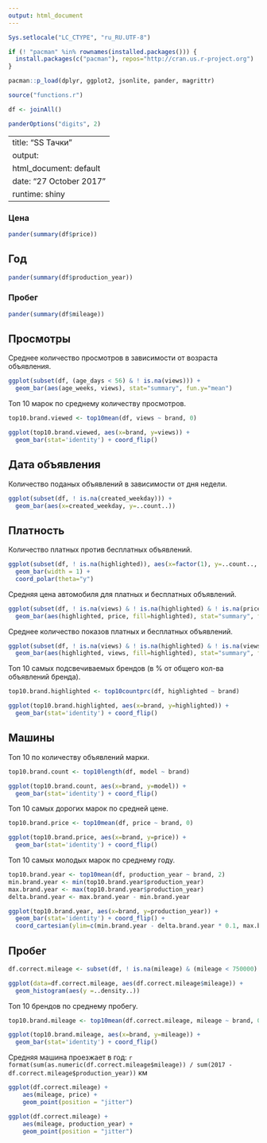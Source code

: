 ```yaml
---
output: html_document
---
```

```r
Sys.setlocale("LC_CTYPE", "ru_RU.UTF-8")

if (! "pacman" %in% rownames(installed.packages())) {
  install.packages(c("pacman"), repos="http://cran.us.r-project.org")
}

pacman::p_load(dplyr, ggplot2, jsonlite, pander, magrittr)

source("functions.r")

df <- joinAll()

panderOptions("digits", 2)

```
---
title: "SS Тачки"
output:
  html_document: default
date: "27 October 2017"
runtime: shiny
---

### Цена

```r
pander(summary(df$price))
```

## Год

```r
pander(summary(df$production_year))
```

### Пробег

```r
pander(summary(df$mileage))
```

## Просмотры


Среднее количество просмотров в зависимости от возраста объявления.

```r
ggplot(subset(df, (age_days < 56) & ! is.na(views))) +
  geom_bar(aes(age_weeks, views), stat="summary", fun.y="mean")
```

Топ 10 марок по среднему количеству просмотров.

```r

top10.brand.viewed <- top10mean(df, views ~ brand, 0)

ggplot(top10.brand.viewed, aes(x=brand, y=views)) +
  geom_bar(stat='identity') + coord_flip()
```

## Дата объявления

Количество поданых объявлений в зависимости от дня недели.

```r
ggplot(subset(df, ! is.na(created_weekday))) +
  geom_bar(aes(x=created_weekday, y=..count..))
```

## Платность

Количество платных против бесплатных объявлений.

```r
ggplot(subset(df, ! is.na(highlighted)), aes(x=factor(1), y=..count.., fill=highlighted)) +
  geom_bar(width = 1) + 
  coord_polar(theta="y")
```

Средняя цена автомобиля для платных и бесплатных объявлений.

```r
ggplot(subset(df, ! is.na(views) & ! is.na(highlighted) & ! is.na(price))) +
  geom_bar(aes(highlighted, price, fill=highlighted), stat="summary", fun.y="mean")
```

Среднее количество показов платных и бесплатных объявлений.

```r
ggplot(subset(df, ! is.na(views) & ! is.na(highlighted) & ! is.na(views))) +
  geom_bar(aes(highlighted, views, fill=highlighted), stat="summary", fun.y="mean")
```

Топ 10 самых подсвечиваемых брендов (в % от общего кол-ва объявлений бренда).

```r
top10.brand.highlighted <- top10countprc(df, highlighted ~ brand)

ggplot(top10.brand.highlighted, aes(x=brand, y=highlighted)) +
  geom_bar(stat='identity') + coord_flip()
```

## Машины

Топ 10 по количеству объявлений марки.

```r
top10.brand.count <- top10length(df, model ~ brand)

ggplot(top10.brand.count, aes(x=brand, y=model)) +
  geom_bar(stat='identity') + coord_flip()
```

Топ 10 самых дорогих марок по средней цене.

```r
top10.brand.price <- top10mean(df, price ~ brand, 0)

ggplot(top10.brand.price, aes(x=brand, y=price)) +
  geom_bar(stat='identity') + coord_flip()
```

Топ 10 самых молодых марок по среднему году.

```r
top10.brand.year <- top10mean(df, production_year ~ brand, 2)
min.brand.year <- min(top10.brand.year$production_year)
max.brand.year <- max(top10.brand.year$production_year)
delta.brand.year <- max.brand.year - min.brand.year

ggplot(top10.brand.year, aes(x=brand, y=production_year)) +
  geom_bar(stat='identity') + coord_flip() +
  coord_cartesian(ylim=c(min.brand.year - delta.brand.year * 0.1, max.brand.year + delta.brand.year * 0.1))
```

## Пробег

```r

df.correct.mileage <- subset(df, ! is.na(mileage) & (mileage < 750000) & (mileage > 1000))

ggplot(data=df.correct.mileage, aes(df.correct.mileage$mileage)) + 
  geom_histogram(aes(y =..density..))
```

Топ 10 брендов по среднему пробегу.

```r

top10.brand.mileage <- top10mean(df.correct.mileage, mileage ~ brand, 0)

ggplot(top10.brand.mileage, aes(x=brand, y=mileage)) +
  geom_bar(stat='identity') + coord_flip()
```

Средняя машина проезжает в год: `r format(sum(as.numeric(df.correct.mileage$mileage)) / sum(2017 - df.correct.mileage$production_year))` км

```r

ggplot(df.correct.mileage) + 
    aes(mileage, price) +
    geom_point(position = "jitter")

ggplot(df.correct.mileage) + 
    aes(mileage, production_year) +
    geom_point(position = "jitter")

```
